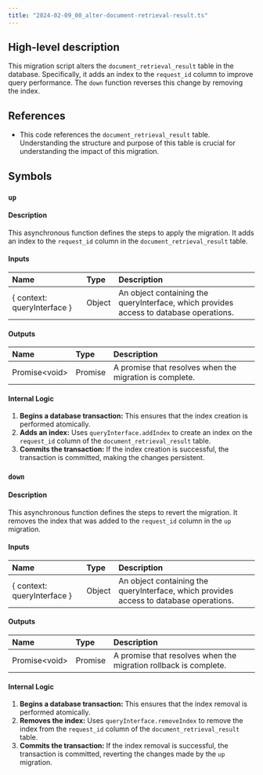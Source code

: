 ```yaml
---
title: "2024-02-09_00_alter-document-retrieval-result.ts"
---
```


## High-level description
This migration script alters the `document_retrieval_result` table in the database. Specifically, it adds an index to the `request_id` column to improve query performance. The `down` function reverses this change by removing the index.

## References
- This code references the `document_retrieval_result` table. Understanding the structure and purpose of this table is crucial for understanding the impact of this migration.

## Symbols

### `up`
#### Description
This asynchronous function defines the steps to apply the migration. It adds an index to the `request_id` column in the `document_retrieval_result` table.

#### Inputs
| Name | Type | Description |
|:-----|:-----|:------------|
| \{ context: queryInterface \} | Object | An object containing the queryInterface, which provides access to database operations. |

#### Outputs
| Name | Type | Description |
|:-----|:-----|:------------|
| Promise&lt;void&gt; | Promise | A promise that resolves when the migration is complete. |

#### Internal Logic
1. **Begins a database transaction:** This ensures that the index creation is performed atomically.
2. **Adds an index:** Uses `queryInterface.addIndex` to create an index on the `request_id` column of the `document_retrieval_result` table.
3. **Commits the transaction:** If the index creation is successful, the transaction is committed, making the changes persistent.

### `down`
#### Description
This asynchronous function defines the steps to revert the migration. It removes the index that was added to the `request_id` column in the `up` migration.

#### Inputs
| Name | Type | Description |
|:-----|:-----|:------------|
| \{ context: queryInterface \} | Object | An object containing the queryInterface, which provides access to database operations. |

#### Outputs
| Name | Type | Description |
|:-----|:-----|:------------|
| Promise&lt;void&gt; | Promise | A promise that resolves when the migration rollback is complete. |

#### Internal Logic
1. **Begins a database transaction:** This ensures that the index removal is performed atomically.
2. **Removes the index:** Uses `queryInterface.removeIndex` to remove the index from the `request_id` column of the `document_retrieval_result` table.
3. **Commits the transaction:** If the index removal is successful, the transaction is committed, reverting the changes made by the `up` migration.
